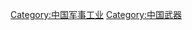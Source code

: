 {{Catnav|頁面分類|各種主題的頁面分類|按國家分類|各國軍事|中国军事}}
{{Commons category|Weapons of China}}

[[Category:中国军事工业|Category:中国军事工业]]
[[Category:中国武器|Category:中国武器]]